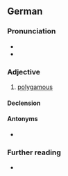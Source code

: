 ==German==

===Pronunciation===
* {{IPA|de|/polyˈɡaːm/}}
* {{rhymes|de|aːm}}

===Adjective===
{{de-adj|-}}

# [[polygamous]]

====Declension====
{{de-decl-adj-notcomp|polygam}}

====Antonyms====
* {{l|de|monogam}}

===Further reading===
* {{R:Duden}}